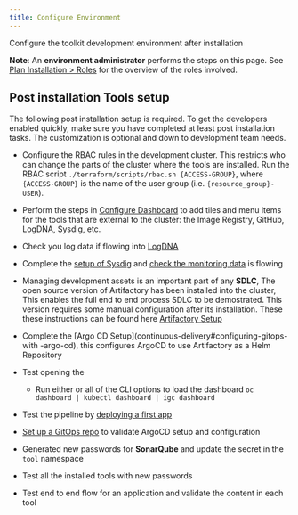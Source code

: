 ```yaml
---
title: Configure Environment
---
```



<PageDescription>

Configure the toolkit development environment after installation

</PageDescription>

<InlineNotification>

**Note**: An **environment administrator** performs the steps on this page. See [Plan Installation > Roles](/admin/plan-installation#roles) for the overview of the roles involved.

</InlineNotification>

## Post installation Tools setup

The following post installation setup is required. To get the developers enabled quickly, make sure you have completed at least post installation tasks. The customization is optional and down to development team needs.

- Configure the RBAC rules in the development cluster. This restricts who can change the parts of the cluster where the tools are installed. Run the RBAC script `./terraform/scripts/rbac.sh {ACCESS-GROUP}`, where `{ACCESS-GROUP}` is the name of the user group (i.e. `{resource_group}-USER`).
- Perform the steps in [Configure Dashboard](/admin/config-dashboard) to add tiles and menu items for the tools that are external to the cluster: the Image Registry, GitHub, LogDNA, Sysdig, etc.
- Check you log data if flowing into [LogDNA](/guides/log-management)
- Complete the [setup of Sysdig](/admin/sysdig-setup) and [check the monitoring data](/guides/monitoring) is flowing






- Managing development assets is an important part of any **SDLC**, The open
 source version of Artifactory has been installed into the cluster, This
  enables the full end to end process SDLC to be demostrated. This
   version requires some manual configuration after its installation. These
    these instructions can be found here [Artifactory Setup](/admin/artifactory-setup)

- Complete the [Argo CD Setup](continuous-delivery#configuring-gitops-with
-argo-cd), this configures ArgoCD to use Artifactory as a Helm Repository
- Test opening the [<Globals name="dashboard" />](/getting-started/dashboard)
    - Run either or all of the CLI options to load the dashboard `oc dashboard
     | kubectl dashboard | igc dashboard`
- Test the pipeline by [deploying a first app](/getting-started/deploy-app)
- [Set up a GitOps repo](/practical/inventory-part2#using-cd-to-deploy-to-test) to validate ArgoCD setup and configuration
 
- Generated new passwords for **SonarQube** and update the secret in the `tool` namespace
- Test all the installed tools with new passwords
- Test end to end flow for an application and validate the content in each tool

